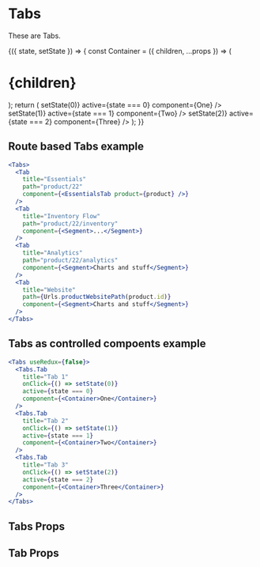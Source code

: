 

<Meta title="Components|Tabs" />

# Tabs

These are Tabs.

<Preview>
  <Story name="Tabs">
  <StoryHelpers.StateContainer defaultState={0}>
    {({ state, setState }) => {
      const Container = ({ children, ...props }) => (
        <Segment
          className="flex justify-center items-center"
          style={{ height: "90vh" }}
          {...props}
        >
          <h1>{children}</h1>
        </Segment>
      );
      return (
        <Tabs useRedux={false}>
          <Tabs.Tab
            title="Tab 1"
            onClick={() => setState(0)}
            active={state === 0}
            component={<Container>One</Container>}
          />
          <Tabs.Tab
            title="Tab 2"
            onClick={() => setState(1)}
            active={state === 1}
            component={<Container>Two</Container>}
          />
          <Tabs.Tab
            title="Tab 3"
            onClick={() => setState(2)}
            active={state === 2}
            component={<Container>Three</Container>}
          />
        </Tabs>
      );
    }}
  </StoryHelpers.StateContainer>
</Story>
</Preview>

## Route based Tabs example

```jsx
<Tabs>
  <Tab
    title="Essentials"
    path="product/22"
    component={<EssentialsTab product={product} />}
  />
  <Tab
    title="Inventory Flow"
    path="product/22/inventory"
    component={<Segment>...</Segment>}
  />
  <Tab
    title="Analytics"
    path="product/22/analytics"
    component={<Segment>Charts and stuff</Segment>}
  />
  <Tab
    title="Website"
    path={Urls.productWebsitePath(product.id)}
    component={<Segment>Charts and stuff</Segment>}
  />
</Tabs>
```

## Tabs as controlled compoents example

```jsx
<Tabs useRedux={false}>
  <Tabs.Tab
    title="Tab 1"
    onClick={() => setState(0)}
    active={state === 0}
    component={<Container>One</Container>}
  />
  <Tabs.Tab
    title="Tab 2"
    onClick={() => setState(1)}
    active={state === 1}
    component={<Container>Two</Container>}
  />
  <Tabs.Tab
    title="Tab 3"
    onClick={() => setState(2)}
    active={state === 2}
    component={<Container>Three</Container>}
  />
</Tabs>
```

## Tabs Props

<Props of={Tabs} />

## Tab Props

<Props of={Tabs.Tab} />
